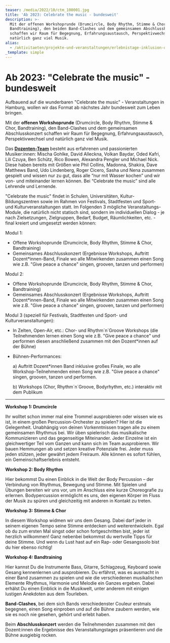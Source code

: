 ```yaml
---
teaser: /media/2022/10/ctm_100001.jpg
title: 'Ab 2023: Celebrate the music - bundesweit'
description: >-
  Mit der offenen Workshoprunde (Drumcircle, Body Rhythm, Stimme & Chor,
  Bandtraining), den beiden Band-Clashes und dem gemeinsamen Abschlusskonzert
  schaffen wir Raum für Begegnung, Erfahrungsaustausch, Perspektivwechsel und
  natürlich ganz viel Musik.
alias:
  - /aktivitaeten/projekte-und-veranstaltungen/erlebnistage-inklusion-durch-musik/ab-2023-celebrate-the-music-bundesweit
_template: simple
---
```


# Ab 2023: "Celebrate the music" - bundesweit

Aufbauend auf die wunderbaren "Celebrate the music" - Veranstaltungen in Hamburg, wollen wir das Format ab nächstes Jahr bundesweit zum Leben bringen.

Mit der **offenen Workshoprunde** (Drumcircle, Body Rhythm, Stimme & Chor, Bandtraining), den Band-Clashes und dem gemeinsamen Abschlusskonzert schaffen wir Raum für Begegnung, Erfahrungsaustausch, Perspektivwechsel und natürlich ganz viel Musik.

Das [**Dozenten-Team**](/aktivitaeten/projekte-und-veranstaltungen/celebrate-the-music/dozenten-team-workshops) besteht aus erfahrenen und passionierten Musiker:innen: Mischa Gohlke, David Alleckna, Volkan Baydar, Oded Kafri, Lili Czuya, Ben Schütz, Rico Bowen, Alexandra Pengler und Michael Nick. Diese haben bereits mit Größen wie Phil Collins, Madonna, Shakira, Dave Matthews Band, Udo Lindenberg, Roger Cicero, Sasha und Nena zusammen gespielt und wissen nur zu gut, dass alle “nur mit Wasser kochen” und wir von- und miteinander lernen können. Bei “Celebrate the music” sind alle Lehrende und Lernende.

<video-gallery class="wide" name="celebrate-the-music"></video-gallery>

"Celebrate the music" findet in Schulen, Universitäten, Kultur- Bildungszentren sowie im Rahmen von Festivals, Stadtfesten und Sport- und Kulturveranstaltungen statt. Im Folgenden 3 mögliche Veranstaltungs-Module, die natürlich nicht statisch sind, sondern im individuellen Dialog - je nach Zielsetzungen, Zielgruppen, Bedarf, Budget, Räumlichkeiten, etc. - final kreiert und umgesetzt werden können:

Modul 1:

- Offene Workshoprunde (Drumcircle, Body Rhythm, Stimme & Chor, Bandtraining)
- Gemeinsames Abschlusskonzert (Ergebnisse Workshops, Auftritt Dozent\*innen-Band, Finale wo alle Mitwirkenden zusammen einen Song wie z.B. "Give peace a chance" singen, grooven, tanzen und performen)

Modul 2:

- Offene Workshoprunde (Drumcircle, Body Rhythm, Stimme & Chor, Bandtraining)
- Gemeinsames Abschlusskonzert (Ergebnisse Workshops, Auftritt Dozent\*innen-Band, Finale wo alle Mitwirkenden zusammen einen Song wie z.B. "Give peace a chance" singen, grooven, tanzen und performen)

Modul 3 (speziell für Festivals, Stadtfesten und Sport- und Kulturveranstaltungen):

- In Zelten, Open-Air, etc.: Chor- und Rhythm´n´Groove Workshops (die Teilnehmenden lernen einen Song wie z.B. "Give peace a chance" und performen diesen anschließend zusammen mit den Dozent\*innen auf der Bühne)
- Bühnen-Performances:

  a) Auftritt Dozent\*innen Band inklusive großes Finale, wo alle Workshop-Teilnehmenden einen Song wie z.B. "Give peace a chance" singen, grooven, tanzen und performen.

  b) Workshops (Chor, Rhythm´n´Groove, Bodyrhythm, etc.) interaktiv mit dem Publikum

---

**Workshop 1: Drumcircle**

Ihr wolltet schon immer mal eine Trommel ausprobieren oder wissen wie es ist, in einem großen Percussion-Orchester zu spielen? Hier ist die Gelegenheit. Unabhängig von deinen Vorkenntnissen tragen alle zu einem gemeinsamen Rhythmus bei. Wir üben spielerisch das musikalische Kommunizieren und das gegenseitige Miteinander. Jeder Einzelne ist ein gleichwertiger Teil vom Ganzen und kann sich im Team ausprobieren. Wir bauen Hemmungen ab und setzen kreative Potenziale frei. Jeder muss jeden stützen, jeder gewährt jedem Freiraum. Alle können es sofort fühlen, ein Gemeinschaftserlebnis entsteht.

**Workshop 2: Body Rhythm**

Hier bekommst Du einen Einblick in die Welt der Body Percussion – der Verbindung von Rhythmus, Bewegung und Stimme. Mit Spielen und Übungen bereiten wir uns vor, um im Anschluss eine kurze Choreografie zu erlernen. Bodypercussion ermöglicht es uns, den eigenen Körper im Fluss der Musik zu spüren und gleichzeitig mit anderen in Kontakt zu treten.

**Workshop 3: Stimme & Chor**

In diesem Workshop widmen wir uns dem Gesang. Dabei darf jeder in seinem eigenen Tempo seine Stimme entdecken und weiterentwickeln. Egal ob du zum ersten Mal singst oder schon fortgeschritten bist, jeder ist herzlich willkommen! Ganz nebenbei bekommst du wertvolle Tipps für deine Stimme. Und wenn du Lust hast auf ein Rap- oder Gesangssolo bist du hier ebenso richtig!

**Workshop 4: Bandtraining**

Hier kannst Du die Instrumente Bass, Gitarre, Schlagzeug, Keyboard sowie Gesang kennenlernen und ausprobieren. Du erfährst, was es ausmacht in einer Band zusammen zu spielen und wie die verschiedenen musikalischen Elemente Rhythmus, Harmonie und Melodie ein Ganzes ergeben. Dabei erhälst Du einen Einblick in die Musikwelt, unter anderem mit einigen lustigen Anekdoten aus dem Tourleben.

**Band-Clashes**, bei dem sich Bands verschiedenster Couleur erstmals begegnen, einen Song einproben und auf die Bühne zaubern werden, wie sie es noch nie gesehen, gehört und erlebt haben.

Beim **Abschlusskonzert** werden die Teilnehmenden zusammen mit den Dozent:innen die Ergebnisse des Veranstaltungstages präsentieren und die Bühne ausgiebig rocken.
